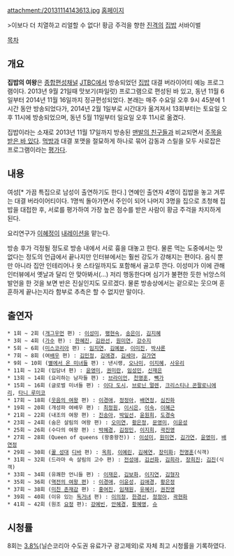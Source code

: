 attachment:/20131114143613.jpg
[http://enter.jtbc.co.kr/ricequeen/ 홈페이지]

>이보다 더 치열하고 리얼할 수 없다! 황금 주걱을 향한 [[진격]]의 [[집밥]] 서바이벌

[[목차]]
== 개요 ==
'''집밥의 여왕'''은 [[종합편성채널]] [[JTBC]]에서 방송되었던 [[집밥]] 대결 버라이어티 예능 프로그램이다. 2013년 9월 21일때 맛보기(파일럿) 프로그램으로 편성된 바 있고, 동년 11월 6일부터 2014년 11월 16일까지 정규편성되었다. 본래는 매주 수요일 오후 9시 45분에 1시간 동안 방송되었다가, 2014년 2월 1일부로 시간대가 옮겨져서 13회부터는 토요일 오후 11시에 방송되었으며, 동년 5월 11일부터 일요일 오후 11시로 옮겼다.

집밥이라는 소재로 2013년 11월 17일까지 방송된 [[맨발의 친구들]]과 비교되면서 [http://www.newsen.com/news_view.php?uid=201311051539293310 주목을 받은 바 있다]. [[먹방]]과 대결 포맷을 절묘하게 하나로 묶어 감동과 스릴을 모두 사로잡은 프로그램이라는 [http://www.mediaus.co.kr/news/articleView.html?idxno=40638 평가다].

== 내용 ==
여성[* 가끔 특집으로 남성이 출연하기도 한다.] 연예인 출연자 4명이 집밥을 놓고 겨루는 대결 버라이어티이다. 1명씩 돌아가면서 주인이 되어 나머지 3명을 집으로 초청해 집밥을 대접한 후, 서로를 평가하여 가장 높은 점수를 받은 사람이 황금 주걱을 차지하게 된다.

요리연구가 [[이혜정]]이 [[내레이션]]을 맡는다.

방송 후가 걱정될 정도로 방송 내에서 서로 흉을 대놓고 한다. 물론 먹는 도중에서는 맛없다는 정도의 언급에서 끝나지만 인터뷰에서는 훨씬 강도가 강해지는 편이다. 음식 뿐만 아니라 집안 인테리어나 옷 스타일까지도 포함해서 골고루 깐다. 이성미가 이에 관해 인터뷰에서 옛날과 달리 안 맞아봐서(...) 저리 행동한다며 심기가 불편한 듯한 뉘앙스의 발언을 한 것을 보면 반은 진실인지도 모르겠다. 물론 방송상에서는 겉으로는 웃으며 훈훈하게 끝나는지라 함부로 추측은 할 수 없지만 말이다.
== 출연자 ==
 * 1회 ~ 2회 ([[개그우먼]] 편) : [[이성미]], [[팽현숙]], [[송은이]], [[김지혜]]
 * 3회 ~ 4회 ([[가수]] 편) : [[한혜진]], [[김완선]], [[원미연]], [[강수지]]
 * 5회 ~ 6회 ([[미스코리아]] 편) : [[임지연]], [[김예분]], [[이미진]], [[박샤론]]
 * 7회 ~ 8회 (여[[배우]] 편) : [[김민정(배우)|김민정]], [[김애경]], [[김세아]], [[김가연]]
 * 9회 ~ 10회 ([[4차원#s-2|별에서 온 미녀들]] 편) : 낸시랭, [[오나미]], [[이지혜]], [[후지타 사유리|사유리]]
 * 11회 ~ 12회 (입담녀 편) : [[윤영미]], [[권미란]], [[임성민]], [[신재은]]
 * 13회 ~ 14회 (요리하는 남자들 편) : [[브라이언(가수)|브라이언]], [[천명훈]], [[빽가]]
 * 15회 ~ 16회 (글로벌 미녀들 편) : [[이다 도시]], [[브로닌 멀렌]], [[크리스티나 콘팔로니에리]], [[타니 루미코]]
 * 17회 ~ 18회 ([[개그우먼|웃음의 여왕]] 편) : [[이경애]], [[정정아]], [[배연정]], [[심진화]] 
 * 19회 ~ 20회 (개성파 여배우 편) : [[최정원]], [[이시은]], [[이숙]], [[이혜근]]
 * 21회 ~ 22회 (내조의 여왕 편) : [[진송아]], [[박잎선]], [[윤원희]], [[도경숙]]
 * 23회 ~ 24회 (숨은 살림의 여왕 편) : [[오미연]], [[황은정]], [[문영미]], [[이윤성#s-3|이윤성]]
 * 25회 ~ 26회 (수다의 여왕 편) : [[박혜경]], [[김정민#s-4|김정민]], [[이지희]], [[곽진영]]
 * 27회 ~ 28회 (Queen of queens (왕중왕전)) : [[이성미]], [[원미연]], [[김가연]], [[윤영미]], [[배연정]]
 * 29회 ~ 30회 ([[미성|꿀 성대]] [[디바]] 편) : [[옥희]], [[이예린]], [[김혜연#s-2|김혜연]], [[장미화]]; [[천명훈]](식객)
 * 31회 ~ 32회 (드라마 속 살림의 고수 편) : [[전성애]], [[김선화]], [[김희라]], [[장희진]]; [[김진#s-4|김진]](식객)
 * 33회 ~ 34회 (유쾌한 언니들 편) : [[이재은]], [[김보화]], [[이지연]], [[김형자]]
 * 35회 ~ 36회 ([[패자부활전|역전의 여왕 편]]) : [[이경애]], [[이윤성#s-3|이윤성]], [[김애경]], [[황은정]]
 * 37회 ~ 38회 ([[미친 존재감]] 편) : [[홍여진]], [[임채원]], [[유혜리]], [[권진영]]
 * 39회 ~ 40회 (이유 있는 [[돌싱|독거녀]] 편) : [[이의정]], [[한경선]], [[정정아]], [[곽현화]]
 * 41회 ~ 42회 (원조 [[요정]] 편): [[강예빈]], [[안혜경]], [[황혜영]], [[슈]]
== 시청률 ==
8회는 [http://news.naver.com/main/read.nhn?mode=LSD&mid=sec&sid1=106&oid=213&aid=0000421130 3.8%](닐슨코리아 수도권 유료가구 광고제외)로 자체 최고 시청률을 기록하였다.

